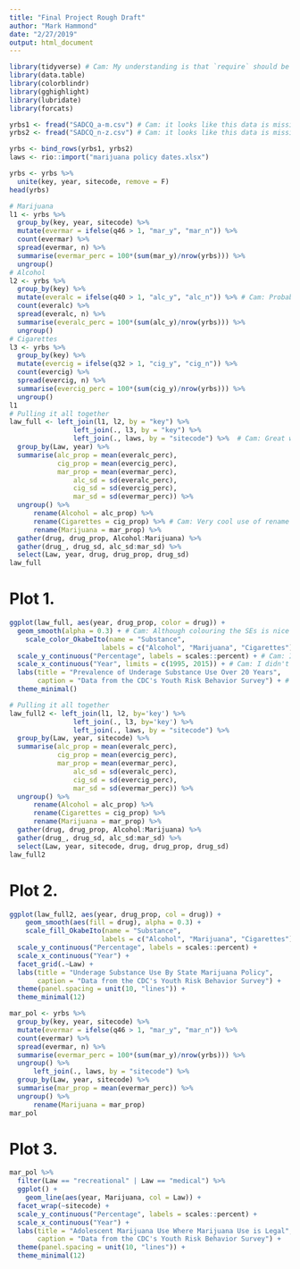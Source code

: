 ```yaml
---
title: "Final Project Rough Draft"
author: "Mark Hammond"
date: "2/27/2019"
output: html_document
---
```


```r
library(tidyverse) # Cam: My understanding is that `require` should be used inside functions. Since you want a missing package to throw an error instead of just a warning, I think library makes sense here. 
library(data.table)
library(colorblindr)
library(gghighlight)
library(lubridate)
library(forcats)
```


```r
yrbs1 <- fread("SADCQ_a-m.csv") # Cam: it looks like this data is missing from the repo.
yrbs2 <- fread("SADCQ_n-z.csv") # Cam: it looks like this data is missing from the repo.

yrbs <- bind_rows(yrbs1, yrbs2)
laws <- rio::import("marijuana policy dates.xlsx")
```

```r
yrbs <- yrbs %>%
  unite(key, year, sitecode, remove = F)
head(yrbs)

# Marijuana
l1 <- yrbs %>% 
  group_by(key, year, sitecode) %>% 
  mutate(evermar = ifelse(q46 > 1, "mar_y", "mar_n")) %>%
  count(evermar) %>%
  spread(evermar, n) %>%
  summarise(evermar_perc = 100*(sum(mar_y)/nrow(yrbs))) %>%
  ungroup()
# Alcohol
l2 <- yrbs %>% 
  group_by(key) %>% 
  mutate(everalc = ifelse(q40 > 1, "alc_y", "alc_n")) %>% # Cam: Probably not the biggest deal, but I've read that using dplyr's `if_else` is actually faster and safer than base's `ifelse`. 
  count(everalc) %>%
  spread(everalc, n) %>%
  summarise(everalc_perc = 100*(sum(alc_y)/nrow(yrbs))) %>%
  ungroup()
# Cigarettes
l3 <- yrbs %>% 
  group_by(key) %>% 
  mutate(evercig = ifelse(q32 > 1, "cig_y", "cig_n")) %>%
  count(evercig) %>%
  spread(evercig, n) %>%
  summarise(evercig_perc = 100*(sum(cig_y)/nrow(yrbs))) %>%
  ungroup()
l1
# Pulling it all together
law_full <- left_join(l1, l2, by = "key") %>%
                left_join(., l3, by = "key") %>%
                left_join(., laws, by = "sitecode") %>%  # Cam: Great work on your left_joins!
  group_by(Law, year) %>% 
  summarise(alc_prop = mean(everalc_perc),
            cig_prop = mean(evercig_perc),
            mar_prop = mean(evermar_perc),
                alc_sd = sd(everalc_perc),
                cig_sd = sd(evercig_perc),
                mar_sd = sd(evermar_perc)) %>%
  ungroup() %>% 
      rename(Alcohol = alc_prop) %>%
      rename(Cigarettes = cig_prop) %>% # Cam: Very cool use of rename the factor levels before you gathered them. 
      rename(Marijuana = mar_prop) %>% 
  gather(drug, drug_prop, Alcohol:Marijuana) %>% 
  gather(drug_, drug_sd, alc_sd:mar_sd) %>% 
  select(Law, year, drug, drug_prop, drug_sd)
law_full
```

# Plot 1.
```r
ggplot(law_full, aes(year, drug_prop, color = drug)) +
  geom_smooth(alpha = 0.3) + # Cam: Although colouring the SEs is nice for distinguishing them, I'm not sure it adds much to this plot. 
    scale_color_OkabeIto(name = "Substance",
                       labels = c("Alcohol", "Marijuana", "Cigarettes")) +
  scale_y_continuous("Percentage", labels = scales::percent) + # Cam: I like the percentage on the y-axis - good work!
  scale_x_continuous("Year", limits = c(1995, 2015)) + # Cam: I didn't know you could title axes directly in scale_*_continuous. That's really cool!
  labs(title = "Prevalence of Underage Substance Use Over 20 Years",
       caption = "Data from the CDC's Youth Risk Behavior Survey") + # Cam: Nice work including a caption!
  theme_minimal()
```


```r
# Pulling it all together
law_full2 <- left_join(l1, l2, by='key') %>%
                left_join(., l3, by='key') %>%
                left_join(., laws, by = "sitecode") %>% 
  group_by(Law, year, sitecode) %>% 
  summarise(alc_prop = mean(everalc_perc),
            cig_prop = mean(evercig_perc),
            mar_prop = mean(evermar_perc),
                alc_sd = sd(everalc_perc),
                cig_sd = sd(evercig_perc),
                mar_sd = sd(evermar_perc)) %>%
  ungroup() %>% 
      rename(Alcohol = alc_prop) %>%
      rename(Cigarettes = cig_prop) %>%
      rename(Marijuana = mar_prop) %>% 
  gather(drug, drug_prop, Alcohol:Marijuana) %>% 
  gather(drug_, drug_sd, alc_sd:mar_sd) %>% 
  select(Law, year, sitecode, drug, drug_prop, drug_sd)
law_full2
```

# Plot 2.
```r

ggplot(law_full2, aes(year, drug_prop, col = drug)) +
    geom_smooth(aes(fill = drug), alpha = 0.3) +
    scale_fill_OkabeIto(name = "Substance",
                       labels = c("Alcohol", "Marijuana", "Cigarettes")) +
  scale_y_continuous("Percentage", labels = scales::percent) +
  scale_x_continuous("Year") +
  facet_grid(.~Law) +
  labs(title = "Underage Substance Use By State Marijuana Policy",
       caption = "Data from the CDC's Youth Risk Behavior Survey") +
  theme(panel.spacing = unit(10, "lines")) +
  theme_minimal(12)

```

```r
mar_pol <- yrbs %>% 
  group_by(key, year, sitecode) %>% 
  mutate(evermar = ifelse(q46 > 1, "mar_y", "mar_n")) %>%
  count(evermar) %>%
  spread(evermar, n) %>%
  summarise(evermar_perc = 100*(sum(mar_y)/nrow(yrbs))) %>%
  ungroup() %>% 
      left_join(., laws, by = "sitecode") %>% 
  group_by(Law, year, sitecode) %>% 
  summarise(mar_prop = mean(evermar_perc)) %>%
  ungroup() %>% 
      rename(Marijuana = mar_prop)
mar_pol
```

# Plot 3.
```r
mar_pol %>% 
  filter(Law == "recreational" | Law == "medical") %>%
  ggplot() +
    geom_line(aes(year, Marijuana, col = Law)) +
  facet_wrap(~sitecode) +
  scale_y_continuous("Percentage", labels = scales::percent) +
  scale_x_continuous("Year") +
  labs(title = "Adolescent Marijuana Use Where Marijuana Use is Legal",
       caption = "Data from the CDC's Youth Risk Behavior Survey") +
  theme(panel.spacing = unit(10, "lines")) +
  theme_minimal(12)
```



